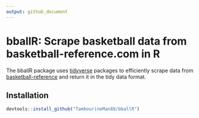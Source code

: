 ```yaml
---
output: github_document
---
```


# bballR: Scrape basketball data from basketball-reference.com in R

The bballR package uses [tidyverse]("https://www.tidyverse.org/") packages to
efficiently scrape data from 
[basketball-reference]("https://www.basketball-reference.com/") and return it in
the tidy data format.

## Installation

```r
devtools::install_github("TambourineMan88/bballR")
```

